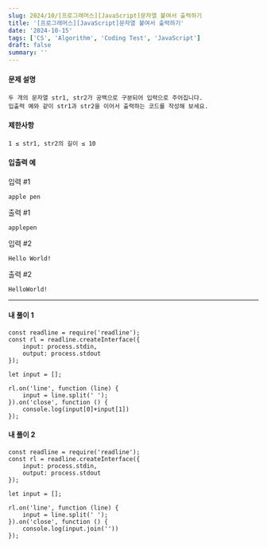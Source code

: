 ```yaml
---
slug: 2024/10/[프로그래머스][JavaScript]문자열 붙여서 출력하기
title: '[프로그래머스][JavaScript]문자열 붙여서 출력하기'
date: '2024-10-15'
tags: ['CS', 'Algorithm', 'Coding Test', 'JavaScript']
draft: false
summary: ''
---
```

#### 문제 설명
    두 개의 문자열 str1, str2가 공백으로 구분되어 입력으로 주어집니다.
    입출력 예와 같이 str1과 str2을 이어서 출력하는 코드를 작성해 보세요.
#### 제한사항
    1 ≤ str1, str2의 길이 ≤ 10
#### 입출력 예
입력 #1

```apple pen```

출력 #1

```applepen```

입력 #2

```Hello World!```

출력 #2

```HelloWorld!```

---
#### 내 풀이 1
````
const readline = require('readline');
const rl = readline.createInterface({
    input: process.stdin,
    output: process.stdout
});

let input = [];

rl.on('line', function (line) {
    input = line.split(' ');
}).on('close', function () {
    console.log(input[0]+input[1])
});
````
#### 내 풀이 2
````
const readline = require('readline');
const rl = readline.createInterface({
    input: process.stdin,
    output: process.stdout
});

let input = [];

rl.on('line', function (line) {
    input = line.split(' ');
}).on('close', function () {
    console.log(input.join(''))
});
````